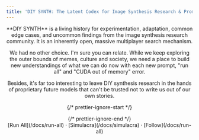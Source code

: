 ```yaml
---
title: 'DIY SYNTH: The Latent Codex for Image Synthesis Research & Prompt Engineers'
---
```



<Header />

<div className="font-sourceReg text-offWhite">
**DIY SYNTH** is a living history for experimentation, adaptation, common edge cases, and uncommon findings from the image synthesis research community. It is an inherently open, massive multiplayer search mechanism.

We had no other choice. I'm sure you can relate. While we keep exploring the outer bounds of memes, culture and society, we need a place to build new understandings of what we can do now with each new prompt, "run all" and "CUDA out of memory" error.

Besides, it's far too interesting to leave DIY synthesis research in the hands of proprietary future models that can't be trusted not to write us out of our own stories.
</div>

{/* prettier-ignore-start */}
<div className="max-w-xs mx-auto mt-5 mb-8 text-center text-offWhite install">
  <Nextra.Tabs className="font-sourceSemi text-offWhite" items={['prompts', 'mods', 'weights', 'training', 'synths', 'specs']}>
{/* prettier-ignore-end */}

<div className="mb-20 text-center">
  [Run All](/docs/run-all) · [Simulacra](/docs/simulacra) ·
  [Follow](/docs/run-all)
</div>
